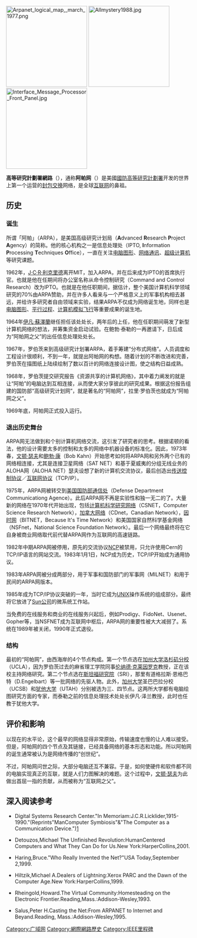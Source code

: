 {{NoteTA
|G1=IT
|G2=US Government
}}
[[File:Arpanet_logical_map,_march_1977.png|220px]]
[[File:Allmystery1988.jpg|220px]]
[[File:Interface_Message_Processor_Front_Panel.jpg|220px]]

'''高等研究計劃署網路'''（{{lang-en|Advanced Research Projects Agency Network}}），通称'''阿帕网'''（{{lang-en|ARPANET}}）是美國[[國防高等研究計劃署|國防高等研究計劃署]]开发的世界上第一个运营的[[封包交换|封包交换]]网络，是全球[[互联网|互联网]]的鼻祖。

== 历史 ==
=== 诞生 ===
所谓「阿帕」（ARPA），是美国高级研究计划局（'''A'''dvanced '''R'''esearch '''P'''roject '''A'''gency）的简称。他的核心机构之一是信息处理处（IPTO, '''I'''nformation '''P'''rocessing '''T'''echniques '''O'''ffice），一直在关注[[电脑图形|电脑图形]]、[[网络通讯|网络通讯]]、[[超级计算机|超级计算机]]等研究课题。

1962年，[[J·C·R·利克里德|J·C·R·利克里德]]离开MIT，加入ARPA，并在后来成为IPTO的首席执行官。也就是他在任期间将办公室名称从命令控制研究（Command and Control Research）改为IPTO。也就是在他任职期间，据估计，整个美国计算机科学领域研究的70%由ARPA赞助，并在许多人看来与一个严格意义上的军事机构相去甚远，并给许多研究者自由领域来实验，结果ARPA不仅成为网络诞生地，同样也是[[电脑图形|电脑图形]]、[[平行过程|平行过程]]、[[计算机模拟飞行|计算机模拟飞行]]等重要成果的诞生地。

1964年[[伊凡·蘇澤蘭|伊凡·蘇澤蘭]]继任担任该处处长，两年后的{{le|鲍勃·泰勒|Bob Taylor}}上任，他在任职期间萌发了新型计算机网络的想法，并筹集资金启动试验。在鲍勃·泰勒的一再邀请下，日后成为“阿帕网之父”的{{le|拉里·罗伯茨|Lawrence Roberts (scientist)}}出任信息处理处处长。

1967年，罗伯茨来到高级研究计划署ARPA，着手筹建“分布式网络”。人员调度和工程设计很顺利，不到一年，就提出阿帕网的构想。随着计划的不断改进和完善，罗伯茨在描图纸上陆续绘制了数以百计的网络连接设计图，使之结构日益成熟。

1968年，罗伯茨提交研究报告《资源共享的计算机网络》，其中着力阐发的就是让“阿帕”的电脑达到互相连接，从而使大家分享彼此的研究成果。根据这份报告组建的国防部“高级研究计划网”，就是著名的“阿帕网”，拉里·罗伯茨也就成为“阿帕网之父”。

1969年底，阿帕网正式投入运行。

=== 退出历史舞台 ===
ARPA网无法做到和个别计算机网络交流，这引发了研究者的思考。根据诺顿的看法，他的设计需要太多的控制和太多的网络中机器设备的标准化。因此，1973年春，[[文顿·瑟夫|文顿·瑟夫]]和[[鲍勃·康|鲍勃·康]]（Bob Kahn）开始思考如何将ARPA网和另外两个已有的网络相连接，尤其是连接卫星网络（SAT NET）和基于夏威夷的分组无线业务的ALOHA网（ALOHA NET）瑟夫设想了新的计算机交流协议，最后创造出[[传送控制协议|传送控制协议]]／[[互联网协议|互联网协议]]（TCP/IP）。

1975年，ARPA网被转交到[[美国国防部通信处|美国国防部通信处]]（Defense Department Communicationg Agence）。此后ARPA网不再是实验性和独一无二的了。大量新的网络在1970年代开始出现，包括[[计算机科学研究网络|计算机科学研究网络]]（CSNET，Computer Science Research Network），[[加拿大网络|加拿大网络]]（CDnet，Canadian Network），[[因时网|因时网]]（BITNET，Because It's Time Network）和美国国家自然科学基金网络（NSFnet，National Science Foundation Network）。最后一个网络最终将在它自身被商业网络取代前代替ARPA网作为互联网的高速链路。

1982年中期ARPA网被停用，原先的交流协议[[網路控制程式|NCP]]被禁用，只允许使用Cern的TCP/IP语言的网站交流。1983年1月1日，NCP成为历史，TCP/IP开始成为通用协议。

1983年ARPA网被分成两部分，用于军事和国防部门的军事网（MILNET）和用于民间的ARPA网版本。

1985年成为TCP/IP协议突破的一年，当时它成为[[UNIX|UNIX]]操作系统的组成部分。最终将它放进了[[Sun公司|Sun公司]]的微系统工作站。

当免费的在线服务和商业的在线服务兴起后，例如Prodigy、FidoNet、Usenet、Gopher等，当NSFNET成为互联网中枢后，ARPA网的重要性被大大减弱了。系统在1989年被关闭，1990年正式退役。

=== 结构 ===
最初的“阿帕网”，由西海岸的4个节点构成。第一个节点选在[[加州大学洛杉矶分校|加州大学洛杉矶分校]]（UCLA），因为罗伯茨过去的麻省理工学院同事[[伦纳德·克莱因罗克|伦纳德·克莱因罗克]]教授，正在该校主持网络研究。第二个节点选在[[斯坦福研究院|斯坦福研究院]]（SRI），那里有道格拉斯·恩格巴特（D.Engelbart）等一批网络的先驱人物。此外，[[加州大学|加州大学]]圣巴巴拉分校（UCSB）和[[犹他大学|犹他大学]]（UTAH）分别被选为三、四节点。这两所大学都有电脑绘图研究方面的专家，而泰勒之前的信息处理技术处处长伊凡·泽兰教授，此时也任教于犹他大学。

== 评价和影响 ==
以现在的水平论，这个最早的网络显得非常原始，传输速度也慢的让人难以接受。但是，阿帕网的四个节点及其链接，已经具备网络的基本形态和功能。所以阿帕网的诞生通常被认为是网络传播的“创世纪”。

不过，阿帕网问世之际，大部分电脑还互不兼容。于是，如何使硬件和软件都不同的电脑实现真正的互联，就是人们力图解决的难题。这个过程中，[[文顿·瑟夫|文顿·瑟夫]]为此做出首屈一指的贡献，从而被称为“互联网之父”。

== 深入阅读参考 ==
* Digital Systems Research Center."In Memoriam:J.C.R.Licklider,1915-1990."(Reprints"ManComputer Symbiosis"&"The Computer as a Communication Device.")[http://www.memex.org/licklider.pdf]{{Wayback|url=http://www.memex.org/licklider.pdf |date=20081110102608 }}

* Detouzos,Michael The Unfinished Revolution:HumanCentered Computers and What They Can Do for Us.New York:HarperCollins,2001.

* Haring,Bruce."Who Really Invented the Net?"USA Today,September 2,1999.

* Hiltzik,Michael A.Dealers of Lightning:Xerox PARC and the Dawn of the Computer Age.New York:HarperCollins,1999.

* Rheingold,Howard.The Virtual Community:Homesteading on the Electronic Frontier.Reading,Mass.:Addison-Wesley,1993.

* Salus,Peter H.Casting the Net:From ARPANET to Internet and Beyand.Reading, Mass.:Addison-Wesley,1995.

{{美洲研究和教育网络}}
{{電信}}

{{Authority control}}
[[Category:广域网|Category:广域网]]
[[Category:網際網路歷史|Category:網際網路歷史]]
[[Category:IEEE里程碑|Category:IEEE里程碑]]